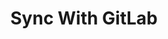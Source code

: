 ---
title: 'Sync With GitLab'
description: 'Guide for platform leads on integrating Amplication with GitLab for streamlined infrastructure management.'
icon: 'gitlab'
---